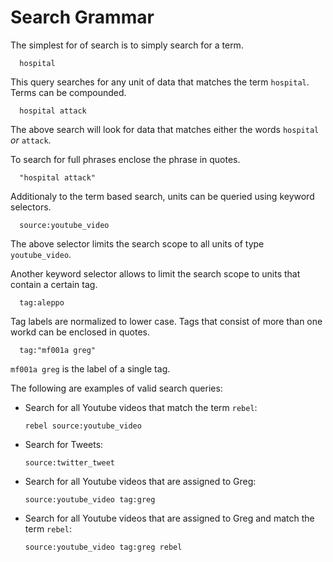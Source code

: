 # Search Grammar

The simplest for of search is to simply search for a term.

```
  hospital
```

This query searches for any unit of data that matches the term `hospital`. Terms can be compounded.

```
  hospital attack
```

The above search will look for data that matches either the words `hospital` _or_ `attack`.

To search for full phrases enclose the phrase in quotes.

```
  "hospital attack"
```

Additionaly to the term based search, units can be queried using keyword selectors.

```
  source:youtube_video
```

The above selector limits the search scope to all units of type `youtube_video`.

Another keyword selector allows to limit the search scope to units that contain a certain tag.

```
  tag:aleppo
```

Tag labels are normalized to lower case. Tags that consist of more than one workd can be enclosed in quotes.

```
  tag:"mf001a greg"
```

`mf001a greg` is the label of a single tag.

The following are examples of valid search queries:

- Search for all Youtube videos that match the term `rebel`:

  ```
  rebel source:youtube_video
  ```

- Search for Tweets:

  ```
  source:twitter_tweet
  ```

- Search for all Youtube videos that are assigned to Greg:

  ```
  source:youtube_video tag:greg
  ```

- Search for all Youtube videos that are assigned to Greg and match the term `rebel`:

  ```
  source:youtube_video tag:greg rebel
  ```
